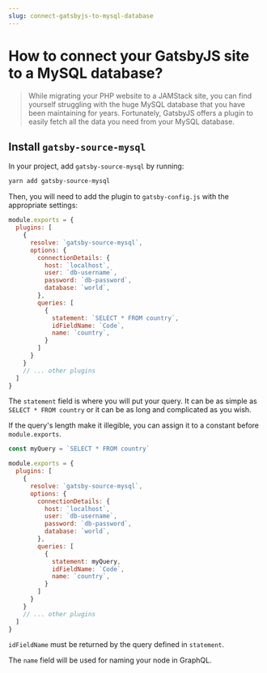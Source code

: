 ```yaml
---
slug: connect-gatsbyjs-to-mysql-database
---
```


# How to connect your GatsbyJS site to a MySQL database?

> While migrating your PHP website to a JAMStack site, you can find yourself struggling with the huge MySQL database that you have been maintaining for years. Fortunately, GatsbyJS offers a plugin to easily fetch all the data you need from your MySQL database.

## Install `gatsby-source-mysql` 

In your project, add `gatsby-source-mysql` by running:

```sh
yarn add gatsby-source-mysql
```

Then, you will need to add the plugin to `gatsby-config.js` with the appropriate settings:

```js
module.exports = {
  plugins: [
    {
      resolve: `gatsby-source-mysql`,
      options: {
        connectionDetails: {
          host: `localhost`,
          user: `db-username`,
          password: `db-password`,
          database: `world`,
        },
        queries: [
          {
            statement: `SELECT * FROM country`,
            idFieldName: `Code`,
            name: `country`,
          }
        ]
      }
    }
    // ... other plugins
  ]
}
```

The `statement` field is where you will put your query. It can be as simple as `SELECT * FROM country` or it can be as long and complicated as you wish. 

If the query's length make it illegible, you can assign it to a constant before `module.exports`.

```js
const myQuery = `SELECT * FROM country`

module.exports = {
  plugins: [
    {
      resolve: `gatsby-source-mysql`,
      options: {
        connectionDetails: {
          host: `localhost`,
          user: `db-username`,
          password: `db-password`,
          database: `world`,
        },
        queries: [
          {
            statement: myQuery,
            idFieldName: `Code`,
            name: `country`,
          }
        ]
      }
    }
    // ... other plugins
  ]
}
```

`idFieldName` must be returned by the query defined in `statement`.

The `name` field will be used for naming your node in GraphQL.

